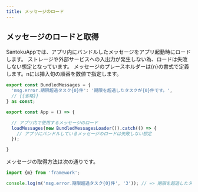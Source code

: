 ```yaml
---
title: メッセージのロード
---
```


## メッセージのロードと取得

SantokuAppでは、アプリ内にバンドルしたメッセージをアプリ起動時にロードします。
ストレージや外部サービスへの入出力が発生しない為、ロードは失敗しない想定となっています。
メッセージのプレースホルダーは{n}の書式で定義します。nには挿入句の順番を数値で指定します。

```typescript title='アプリ内にバンドルされたメッセージ'
export const BundledMessages = {
  'msg.error.期限超過タスク{0}件': '期限を超過したタスクが{0}件です。',
  // {{省略}}
} as const;
```

```typescript jsx title='メッセージロード'
export const App = () => {

  // アプリ内で使用するメッセージのロード
  loadMessages(new BundledMessagesLoader()).catch(() => {
    // アプリにバンドルしているメッセージのロードは失敗しない想定
  });

}
```

メッセージの取得方法は次の通りです。

```typescript jsx title='メッセージの取得'
import {m} from 'framework';

console.log(m('msg.error.期限超過タスク{0}件', '3')); // => 期限を超過したタスクが3件です。
```
